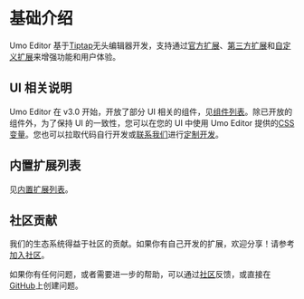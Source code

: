 # 基础介绍

Umo Editor 基于[Tiptap](https://tiptap.dev/)无头编辑器开发，支持通过[官方扩展](https://tiptap.dev/docs/editor/extensions)、[第三方扩展](https://www.npmjs.com/search?q=tiptap%20extension)和[自定义扩展](https://tiptap.dev/docs/editor/guide/custom-extensions)来增强功能和用户体验。


## UI 相关说明

Umo Editor 在 v3.0 开始，开放了部分 UI 相关的组件，见[组件列表](./components)。除已开放的组件外，为了保持 UI 的一致性，您可以在您的 UI 中使用 Umo Editor 提供的[CSS 变量](../docs/themes#css-variables)。您也可以拉取代码自行开发或[联系我们](../docs#联系我们)进行[定制开发](../docs#定制开发)。

## 内置扩展列表

见[内置扩展列表](./extensions/built-in)。

## 社区贡献

我们的生态系统得益于社区的贡献。如果你有自己开发的扩展，欢迎分享！请参考[加入社区](/docs#加入社区)。

如果你有任何问题，或者需要进一步的帮助，可以通过[社区](/https://github.com/umodoc/editor/discussions)反馈，或直接在[GitHub](https://github.com/umodoc/editor/issues)上创建问题。